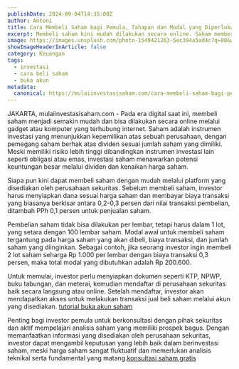 ```yaml
---
publishDate: 2024-09-04T14:35:00Z 
author: Antoni 
title: Cara Membeli Saham bagi Pemula, Tahapan dan Modal yang Diperlukan 
excerpt: Membeli saham kini mudah dilakukan secara online. Saham memberikan kepemilikan perusahaan dan potensi keuntungan dari dividen serta kenaikan harga.   
image: https://images.unsplash.com/photo-1549421263-5ec394a5ad4c?q=80&w=1933&auto=format&fit=crop&ixlib=rb-4.0.3&ixid=M3wxMjA3fDB8MHxwaG90by1wYWdlfHx8fGVufDB8fHx8fA%3D%3D 
showImageHeaderInArticle: false
category: Keuangan
tags:
  - investasi
  - cara beli saham
  - buka akun
metadata:
  canonical: https://mulaiinvestasisaham.com/cara-membeli-saham-bagi-pemula
---
```


JAKARTA, mulaiinvestasisaham.com \- Pada era digital saat ini, membeli saham menjadi semakin mudah dan bisa dilakukan secara online melalui gadget atau komputer yang terhubung internet. Saham adalah instrumen investasi yang menunjukkan kepemilikan atas sebuah perusahaan, dengan pemegang saham berhak atas dividen sesuai jumlah saham yang dimiliki. Meski memiliki risiko lebih tinggi dibandingkan instrumen investasi lain seperti obligasi atau emas, investasi saham menawarkan potensi keuntungan besar melalui dividen dan kenaikan harga saham.

Siapa pun kini dapat membeli saham dengan mudah melalui platform yang disediakan oleh perusahaan sekuritas. Sebelum membeli saham, investor harus menyiapkan dana sesuai harga saham dan membayar biaya transaksi yang biasanya berkisar antara 0,2-0,3 persen dari nilai transaksi pembelian, ditambah PPh 0,1 persen untuk penjualan saham.

Pembelian saham tidak bisa dilakukan per lembar, tetapi harus dalam 1 lot, yang setara dengan 100 lembar saham. Modal awal untuk membeli saham tergantung pada harga saham yang akan dibeli, biaya transaksi, dan jumlah saham yang diinginkan. Sebagai contoh, jika seorang investor ingin membeli 2 lot saham seharga Rp 1.000 per lembar dengan biaya transaksi 0,3 persen, maka total modal yang dibutuhkan adalah Rp 200.600.

Untuk memulai, investor perlu menyiapkan dokumen seperti KTP, NPWP, buku tabungan, dan meterai, kemudian mendaftar di perusahaan sekuritas baik secara langsung atau online. Setelah mendaftar, investor akan mendapatkan akses untuk melakukan transaksi jual beli saham melalui akun yang disediakan. [tutorial buka akun saham](https://www.mulaiinvestasisaham.com/register) 

Penting bagi investor pemula untuk berkonsultasi dengan pihak sekuritas dan aktif mempelajari analisis saham yang memiliki prospek bagus. Dengan memanfaatkan informasi yang disediakan oleh perusahaan sekuritas, investor dapat mengambil keputusan yang lebih baik dalam berinvestasi saham, meski harga saham sangat fluktuatif dan memerlukan analisis teknikal serta fundamental yang matang.[konsultasi saham gratis](wa.me/6282213548693)

